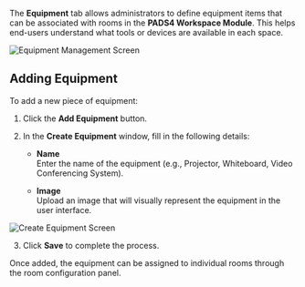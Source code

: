 The **Equipment** tab allows administrators to define equipment items that can be associated with rooms in the **PADS4 Workspace Module**. This helps end-users understand what tools or devices are available in each space.

![Equipment Management Screen](/mnt/data/image.png)

## Adding Equipment

To add a new piece of equipment:

1. Click the **Add Equipment** button.

2. In the **Create Equipment** window, fill in the following details:

   - **Name**  
     Enter the name of the equipment (e.g., Projector, Whiteboard, Video Conferencing System).

   - **Image**  
     Upload an image that will visually represent the equipment in the user interface.

![Create Equipment Screen](/mnt/data/image.png)

3. Click **Save** to complete the process.

Once added, the equipment can be assigned to individual rooms through the room configuration panel.
